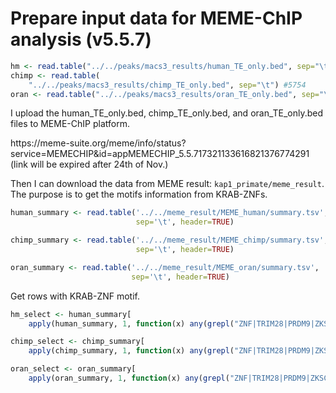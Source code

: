 # Prepare input data for MEME-ChIP analysis (v5.5.7)

```r
hm <- read.table("../../peaks/macs3_results/human_TE_only.bed", sep="\t") #2077
chimp <- read.table(
    "../../peaks/macs3_results/chimp_TE_only.bed", sep="\t") #5754
oran <- read.table("../../peaks/macs3_results/oran_TE_only.bed", sep="\t") #10098
```

I upload the human_TE_only.bed, chimp_TE_only.bed, and oran_TE_only.bed files to MEME-ChIP platform. 

https://meme-suite.org/meme/info/status?service=MEMECHIP&id=appMEMECHIP_5.5.717321133616821376774291
(link will be expired after 24th of Nov.)

Then I can download the data from MEME result: `kap1_primate/meme_result`.
The purpose is to get the motifs information from KRAB-ZNFs.

```r
human_summary <- read.table('../../meme_result/MEME_human/summary.tsv', 
                            sep='\t', header=TRUE)

chimp_summary <- read.table('../../meme_result/MEME_chimp/summary.tsv',
                            sep='\t', header=TRUE)

oran_summary <- read.table('../../meme_result/MEME_oran/summary.tsv',
                           sep='\t', header=TRUE)
```

Get rows with KRAB-ZNF motif.
```r
hm_select <- human_summary[
    apply(human_summary, 1, function(x) any(grepl("ZNF|TRIM28|PRDM9|ZKSCAN", x))), ] #36

chimp_select <- chimp_summary[
    apply(chimp_summary, 1, function(x) any(grepl("ZNF|TRIM28|PRDM9|ZKSCAN", x))), ] #2

oran_select <- oran_summary[
    apply(oran_summary, 1, function(x) any(grepl("ZNF|TRIM28|PRDM9|ZKSCAN", x))), ] #11

```

